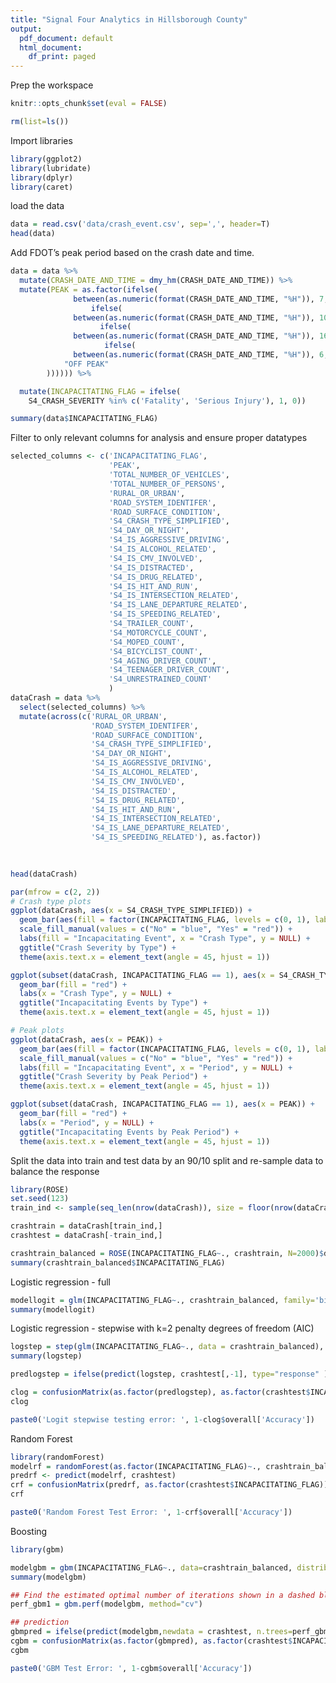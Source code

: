 ```yaml
---
title: "Signal Four Analytics in Hillsborough County"
output:
  pdf_document: default
  html_document:
    df_print: paged
---
```


Prep the workspace

```r
knitr::opts_chunk$set(eval = FALSE)
```

```r
rm(list=ls())
```

Import libraries

```r
library(ggplot2)
library(lubridate)
library(dplyr)
library(caret)
```

load the data

```r
data = read.csv('data/crash_event.csv', sep=',', header=T)
head(data)
```

Add FDOT's peak period based on the crash date and time.

```r
data = data %>%
  mutate(CRASH_DATE_AND_TIME = dmy_hm(CRASH_DATE_AND_TIME)) %>%
  mutate(PEAK = as.factor(ifelse(
              between(as.numeric(format(CRASH_DATE_AND_TIME, "%H")), 7, 9) & !(weekdays(CRASH_DATE_AND_TIME) %in% c("Saturday", "Sunday")), "AM PEAK",
                  ifelse(
              between(as.numeric(format(CRASH_DATE_AND_TIME, "%H")), 10, 15) & !(weekdays(CRASH_DATE_AND_TIME) %in% c("Saturday", "Sunday")), "MID PEAK",
                    ifelse(
              between(as.numeric(format(CRASH_DATE_AND_TIME, "%H")), 16, 18) & !(weekdays(CRASH_DATE_AND_TIME) %in% c("Saturday", "Sunday")), "PM PEAK",
                     ifelse(
              between(as.numeric(format(CRASH_DATE_AND_TIME, "%H")), 6, 19) & (weekdays(CRASH_DATE_AND_TIME) %in% c("Saturday", "Sunday")), "WEEKEND PEAK",
            "OFF PEAK"
        )))))) %>%

  mutate(INCAPACITATING_FLAG = ifelse(
    S4_CRASH_SEVERITY %in% c('Fatality', 'Serious Injury'), 1, 0))

summary(data$INCAPACITATING_FLAG)
```

Filter to only relevant columns for analysis and ensure proper datatypes

```r
selected_columns <- c('INCAPACITATING_FLAG',
                      'PEAK',
                      'TOTAL_NUMBER_OF_VEHICLES',
                      'TOTAL_NUMBER_OF_PERSONS',
                      'RURAL_OR_URBAN',
                      'ROAD_SYSTEM_IDENTIFER',
                      'ROAD_SURFACE_CONDITION',
                      'S4_CRASH_TYPE_SIMPLIFIED',
                      'S4_DAY_OR_NIGHT',
                      'S4_IS_AGGRESSIVE_DRIVING',
                      'S4_IS_ALCOHOL_RELATED',
                      'S4_IS_CMV_INVOLVED',
                      'S4_IS_DISTRACTED',
                      'S4_IS_DRUG_RELATED',
                      'S4_IS_HIT_AND_RUN',
                      'S4_IS_INTERSECTION_RELATED',
                      'S4_IS_LANE_DEPARTURE_RELATED',
                      'S4_IS_SPEEDING_RELATED',
                      'S4_TRAILER_COUNT',
                      'S4_MOTORCYCLE_COUNT',
                      'S4_MOPED_COUNT',
                      'S4_BICYCLIST_COUNT',
                      'S4_AGING_DRIVER_COUNT',
                      'S4_TEENAGER_DRIVER_COUNT',
                      'S4_UNRESTRAINED_COUNT'
                      )
dataCrash = data %>%
  select(selected_columns) %>%
  mutate(across(c('RURAL_OR_URBAN',
                  'ROAD_SYSTEM_IDENTIFER',
                  'ROAD_SURFACE_CONDITION',
                  'S4_CRASH_TYPE_SIMPLIFIED',
                  'S4_DAY_OR_NIGHT',
                  'S4_IS_AGGRESSIVE_DRIVING',
                  'S4_IS_ALCOHOL_RELATED',
                  'S4_IS_CMV_INVOLVED',
                  'S4_IS_DISTRACTED',
                  'S4_IS_DRUG_RELATED',
                  'S4_IS_HIT_AND_RUN',
                  'S4_IS_INTERSECTION_RELATED',
                  'S4_IS_LANE_DEPARTURE_RELATED',
                  'S4_IS_SPEEDING_RELATED'), as.factor))
  
  

head(dataCrash)
```

```r
par(mfrow = c(2, 2))
# Crash type plots
ggplot(dataCrash, aes(x = S4_CRASH_TYPE_SIMPLIFIED)) +
  geom_bar(aes(fill = factor(INCAPACITATING_FLAG, levels = c(0, 1), labels = c("No", "Yes")))) +
  scale_fill_manual(values = c("No" = "blue", "Yes" = "red")) +
  labs(fill = "Incapacitating Event", x = "Crash Type", y = NULL) +
  ggtitle("Crash Severity by Type") +
  theme(axis.text.x = element_text(angle = 45, hjust = 1))

ggplot(subset(dataCrash, INCAPACITATING_FLAG == 1), aes(x = S4_CRASH_TYPE_SIMPLIFIED)) +
  geom_bar(fill = "red") +
  labs(x = "Crash Type", y = NULL) +
  ggtitle("Incapacitating Events by Type") +
  theme(axis.text.x = element_text(angle = 45, hjust = 1))

# Peak plots
ggplot(dataCrash, aes(x = PEAK)) +
  geom_bar(aes(fill = factor(INCAPACITATING_FLAG, levels = c(0, 1), labels = c("No", "Yes")))) +
  scale_fill_manual(values = c("No" = "blue", "Yes" = "red")) +
  labs(fill = "Incapacitating Event", x = "Period", y = NULL) +
  ggtitle("Crash Severity by Peak Period") +
  theme(axis.text.x = element_text(angle = 45, hjust = 1))

ggplot(subset(dataCrash, INCAPACITATING_FLAG == 1), aes(x = PEAK)) +
  geom_bar(fill = "red") +
  labs(x = "Period", y = NULL) +
  ggtitle("Incapacitating Events by Peak Period") +
  theme(axis.text.x = element_text(angle = 45, hjust = 1))


```

Split the data into train and test data by an 90/10 split and re-sample data to balance the response

```r
library(ROSE)
set.seed(123)
train_ind <- sample(seq_len(nrow(dataCrash)), size = floor(nrow(dataCrash)*0.9))

crashtrain = dataCrash[train_ind,]
crashtest = dataCrash[-train_ind,]

crashtrain_balanced = ROSE(INCAPACITATING_FLAG~., crashtrain, N=2000)$data
summary(crashtrain_balanced$INCAPACITATING_FLAG)
```

Logistic regression - full

```r
modellogit = glm(INCAPACITATING_FLAG~., crashtrain_balanced, family='binomial'(link='logit'))
summary(modellogit)
```

Logistic regression - stepwise with k=2 penalty degrees of freedom (AIC)

```r
logstep = step(glm(INCAPACITATING_FLAG~., data = crashtrain_balanced), trace = F)
summary(logstep)

predlogstep = ifelse(predict(logstep, crashtest[,-1], type="response" ) < 0.5, 0, 1)

clog = confusionMatrix(as.factor(predlogstep), as.factor(crashtest$INCAPACITATING_FLAG))
clog

paste0('Logit stepwise testing error: ', 1-clog$overall['Accuracy'])
```

Random Forest

```r
library(randomForest)
modelrf = randomForest(as.factor(INCAPACITATING_FLAG)~., crashtrain_balanced, proximity=T, importance=T)
predrf <- predict(modelrf, crashtest)
crf = confusionMatrix(predrf, as.factor(crashtest$INCAPACITATING_FLAG))
crf

paste0('Random Forest Test Error: ', 1-crf$overall['Accuracy'])
```

Boosting

```r
library(gbm)

modelgbm = gbm(INCAPACITATING_FLAG~., data=crashtrain_balanced, distribution = 'bernoulli', n.trees = 5000, shrinkage = 0.01, interaction.depth = 1, cv.folds = 10)
summary(modelgbm)

## Find the estimated optimal number of iterations shown in a dashed blue line and store as a variable
perf_gbm1 = gbm.perf(modelgbm, method="cv")

## prediction
gbmpred = ifelse(predict(modelgbm,newdata = crashtest, n.trees=perf_gbm1, type="response") < 0.5, 0, 1) 
cgbm = confusionMatrix(as.factor(gbmpred), as.factor(crashtest$INCAPACITATING_FLAG))
cgbm

paste0('GBM Test Error: ', 1-cgbm$overall['Accuracy'])
```
